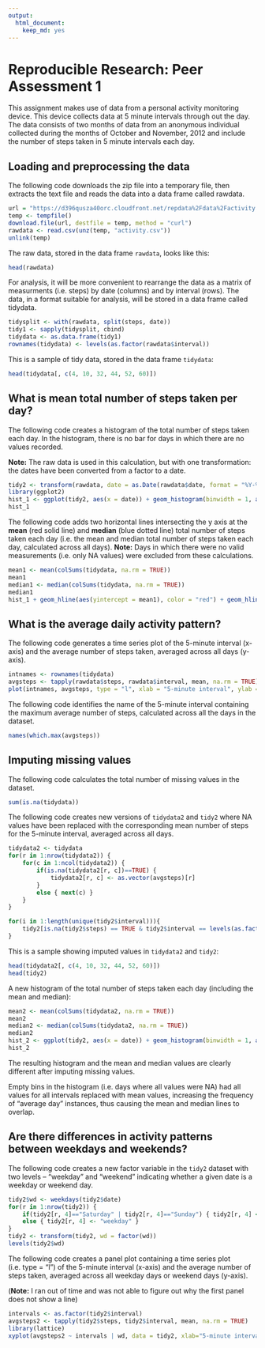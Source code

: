 ```yaml
---
output:
  html_document:
    keep_md: yes
---
```

# Reproducible Research: Peer Assessment 1

This assignment makes use of data from a personal activity monitoring device. 
This device collects data at 5 minute intervals through out the day. The data consists of two months of data from an anonymous individual collected during 
the months of October and November, 2012 and include the number of steps taken 
in 5 minute intervals each day.


## Loading and preprocessing the data

The following code downloads the zip file into a temporary file, then extracts 
the text file and reads the data into a data frame called rawdata.
```r
url = "https://d396qusza40orc.cloudfront.net/repdata%2Fdata%2Factivity.zip"
temp <- tempfile()
download.file(url, destfile = temp, method = "curl")
rawdata <- read.csv(unz(temp, "activity.csv"))
unlink(temp)
```

The raw data, stored in the data frame `rawdata`, looks like this:
```r
head(rawdata)
```


For analysis, it will be more convenient to rearrange the data as a matrix of measurments (i.e. steps) by date (columns) and by interval (rows).
The data, in a format suitable for analysis, will be stored in a data frame called tidydata.
```r
tidysplit <- with(rawdata, split(steps, date))
tidy1 <- sapply(tidysplit, cbind)
tidydata <- as.data.frame(tidy1)
rownames(tidydata) <- levels(as.factor(rawdata$interval))
```

This is a sample of tidy data, stored in the data frame `tidydata`:
```r
head(tidydata[, c(4, 10, 32, 44, 52, 60)])
```


## What is mean total number of steps taken per day?

The following code creates a histogram of the total number of steps taken each
day. In the histogram, there is no bar for days in which there are no 
values recorded.  

**Note:** The raw data is used in this calculation, but with one transformation: the dates have been converted from a factor to a date.  
```r
tidy2 <- transform(rawdata, date = as.Date(rawdata$date, format = "%Y-%m-%d"))
library(ggplot2)
hist_1 <- ggplot(tidy2, aes(x = date)) + geom_histogram(binwidth = 1, aes(weight = steps)) + scale_x_date(breaks = "1 day", limits = c(as.Date(tidy2[which.min(tidy2[, 2]), 2]), as.Date(tidy2[which.max(tidy2[, 2]), 2]) + 1), expand = c(0 ,0)) + ylab("total steps") + xlab("date") + theme(axis.text.x = element_text(angle = 90, hjust = 1, vjust = 1))
hist_1
```

The following code adds two horizontal lines intersecting the y axis at the **mean** (red solid line) and **median** (blue dotted line) total number of steps taken each day (i.e. the mean and median total number of steps taken each day, calculated across all days). **Note:** Days in which there were no valid measurements (i.e. only NA values) were excluded from these calculations.  
```r
mean1 <- mean(colSums(tidydata, na.rm = TRUE))
mean1
median1 <- median(colSums(tidydata, na.rm = TRUE))
median1
hist_1 + geom_hline(aes(yintercept = mean1), color = "red") + geom_hline(aes(yintercept = median1), color = "#0066ff", linetype="dashed") + annotate("text", x = as.Date(names(tidydata[2]), format = "%Y-%m-%d"), y = mean1 * 0.9, label = paste("mean: ", round(mean1, 0)), color = "red", hjust=0) + annotate("text", x = as.Date(names(tidydata[2]), format = "%Y-%m-%d"), y = median1 * 1.15, label = paste("median: ", round(median1, 0)), color = "#0066ff", hjust=0)
```


## What is the average daily activity pattern?

The following code generates a time series plot of the 5-minute interval (x-axis) and the average number of steps taken, averaged across all days (y-axis).  
```r
intnames <- rownames(tidydata)
avgsteps <- tapply(rawdata$steps, rawdata$interval, mean, na.rm = TRUE)
plot(intnames, avgsteps, type = "l", xlab = "5-minute interval", ylab = "average number of steps (across all days)")
```

The following code identifies the name of the 5-minute interval containing the maximum average number of steps, calculated across all the days in the dataset.  
```r
names(which.max(avgsteps))
```


## Imputing missing values

The following code calculates the total number of missing values in the dataset.  
```r
sum(is.na(tidydata))
```

The following code creates new versions of `tidydata2` and `tidy2` where NA values have been replaced with the corresponding mean number of steps for the 5-minute interval, averaged across all days.  
```r
tidydata2 <- tidydata
for(r in 1:nrow(tidydata2)) {
    for(c in 1:ncol(tidydata2)) {
        if(is.na(tidydata2[r, c])==TRUE) {
            tidydata2[r, c] <- as.vector(avgsteps)[r]
        }
        else { next(c) }
    }
}

for(i in 1:length(unique(tidy2$interval))){
    tidy2[is.na(tidy2$steps) == TRUE & tidy2$interval == levels(as.factor(tidy2$interval))[i], "steps"] <- avgsteps[[i]]
}

```

This is a sample showing imputed values in `tidydata2` and `tidy2`:  
```r
head(tidydata2[, c(4, 10, 32, 44, 52, 60)])
head(tidy2)
```

A new histogram of the total number of steps taken each day (including the mean and median):  
```r

mean2 <- mean(colSums(tidydata2, na.rm = TRUE))
mean2
median2 <- median(colSums(tidydata2, na.rm = TRUE))
median2
hist_2 <- ggplot(tidy2, aes(x = date)) + geom_histogram(binwidth = 1, aes(weight = steps)) + scale_x_date(breaks = "1 day", limits = c(as.Date(tidy2[which.min(tidy2[, 2]), 2]), as.Date(tidy2[which.max(tidy2[, 2]), 2]) + 1), expand = c(0 ,0)) + ylab("total steps") + xlab("date") + theme(axis.text.x = element_text(angle = 90, hjust = 1, vjust = 1)) + geom_hline(aes(yintercept = mean2), color = "red") + geom_hline(aes(yintercept = round(median2, 0)), color = "#0066ff", linetype="dashed") + annotate("text", x = as.Date(names(tidydata2[2]), format = "%Y-%m-%d"), y = mean2 * 0.9, label = paste("mean: ", round(mean2, 0)), color = "red", hjust=0) + annotate("text", x = as.Date(names(tidydata2[2]), format = "%Y-%m-%d"), y = median2 * 1.15, label = paste("median: ", round(median2, 0)), color = "#0066ff", hjust=0)
hist_2
```

The resulting histogram and the mean and median values are clearly different after imputing missing values.  

Empty bins in the histogram (i.e. days where all values were NA) had all values for all intervals replaced with mean values, increasing the frequency of "average day" instances, thus causing the mean and median lines to overlap.  


## Are there differences in activity patterns between weekdays and weekends?

The following code creates a new factor variable in the `tidy2` dataset with two levels -- "weekday" and "weekend" indicating whether a given date is a weekday or weekend day.  
```r
tidy2$wd <- weekdays(tidy2$date)
for(r in 1:nrow(tidy2)) {
    if(tidy2[r, 4]=="Saturday" | tidy2[r, 4]=="Sunday") { tidy2[r, 4] <- "weekend" }
    else { tidy2[r, 4] <- "weekday" }
}
tidy2 <- transform(tidy2, wd = factor(wd))
levels(tidy2$wd)
```


The following code creates a panel plot containing a time series plot (i.e. type = "l") of the 5-minute interval (x-axis) and the average number of steps taken, averaged across all weekday days or weekend days (y-axis).  

(**Note:** I ran out of time and was not able to figure out why the first panel does not show a line)  
```r
intervals <- as.factor(tidy2$interval)
avgsteps2 <- tapply(tidy2$steps, tidy2$interval, mean, na.rm = TRUE)
library(lattice)
xyplot(avgsteps2 ~ intervals | wd, data = tidy2, xlab="5-minute intervals", ylab="Average number of steps", layout = c(1, 2), type = "l")
```
